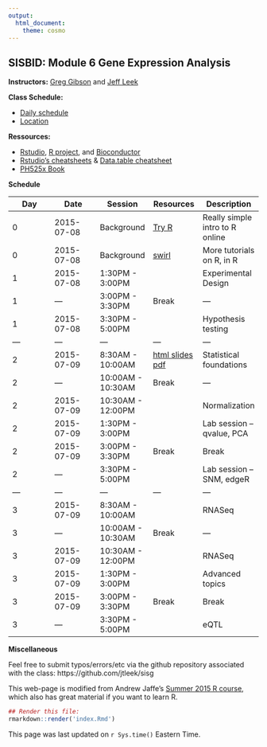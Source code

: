 ```yaml
---
output:
  html_document:
    theme: cosmo
---
```


## SISBID: Module 6 Gene Expression Analysis

**Instructors:** [Greg Gibson](http://cig.gatech.edu/) and [Jeff Leek](http://www.jtleek.com/)


**Class Schedule:**

* [Daily schedule](http://www.biostat.washington.edu/suminst/sisbid/schedule)
* [Location](http://www.biostat.washington.edu/suminst/sisbid/maps)


**Ressources:**


* [Rstudio](http://www.rstudio.com/), [R project](http://www.r-project.org/), and [Bioconductor](http://bioconductor.org/)
* [Rstudio's cheatsheets](http://www.rstudio.com/resources/cheatsheets/) & [Data.table cheatsheet](https://s3.amazonaws.com/assets.datacamp.com/img/blog/data+table+cheat+sheet.pdf)
* [PH525x Book](http://genomicsclass.github.io/book/)

**Schedule**


| Day  | Date  |  Session | Resources  |  Description |
|---|---|---|---|---|
| 0  | 2015-07-08  | Background  | [Try R](http://tryr.codeschool.com/)  | Really simple intro to R online  |
| 0  | 2015-07-08  | Background | [swirl](http://swirlstats.com/)  | More tutorials on R, in R  |
|1 | 2015-07-08 | 1:30PM - 3:00PM | | Experimental Design |
|1 | --- | 3:00PM - 3:30PM | Break | --- |
|1 | 2015-07-08 | 3:30PM - 5:00PM | | Hypothesis testing |
|---|---|---|---|---|
|2 | 2015-07-09 | 8:30AM - 10:00AM | [html slides](https://slides.com/jeffleek/sisg-m6-d2) [pdf](https://dl.dropbox.com/s/38lqdzetv6bggmq/sisg-m6-d2.pdf)| Statistical foundations |
|2 | --- | 10:00AM - 10:30AM | Break | --- |
|2 | 2015-07-09 | 10:30AM - 12:00PM | | Normalization |
|2 | 2015-07-09 | 1:30PM - 3:00PM | |  Lab session – qvalue, PCA|
|2 | 2015-07-09 | 3:00PM - 3:30PM | Break | Break |
|2 | --- | 3:30PM - 5:00PM | | Lab session – SNM, edgeR|
|---|---|---|---|---|
|3 | 2015-07-09 | 8:30AM - 10:00AM | | RNASeq |
|3 | --- | 10:00AM - 10:30AM | Break | --- |
|3 | 2015-07-09 | 10:30AM - 12:00PM | | RNASeq |
|3 | 2015-07-09 | 1:30PM - 3:00PM | |  Advanced topics|
|3 | 2015-07-09 | 3:00PM - 3:30PM | Break | Break |
|3 | --- | 3:30PM - 5:00PM | | eQTL|


<!-- Add links to the rest of the material as we go



-->

**Miscellaneous**

Feel free to submit typos/errors/etc via the github repository associated with the class: 
https://github.com/jtleek/sisg

This web-page is modified from Andrew Jaffe's [Summer 2015 R course](http://www.aejaffe.com/summerR_2015/), which also has great material if you want to learn R. 

```r
## Render this file:
rmarkdown::render('index.Rmd')
```

This page was last updated on `r Sys.time()` Eastern Time.
